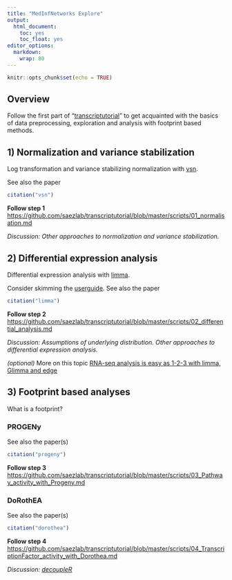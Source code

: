 ```yaml
---
title: "MedInfNetworks Explore"
output:
  html_document:
    toc: yes
    toc_float: yes
editor_options: 
  markdown: 
    wrap: 80
---
```


```r
knitr::opts_chunk$set(echo = TRUE)
```

## Overview

Follow the first part of
"[transcriptutorial](https://github.com/saezlab/transcriptutorial/)" to get
acquainted with the basics of data preprocessing, exploration and analysis with
footprint based methods.

## 1) Normalization and variance stabilization

Log transformation and variance stabilizing normalization with
[vsn](https://bioconductor.org/packages/vsn/).

See also the paper

```r
citation("vsn")
```

**Follow step 1**
<https://github.com/saezlab/transcriptutorial/blob/master/scripts/01_normalisation.md>

*Discussion: Other approaches to normalization and variance stabilization.*

## 2) Differential expression analysis

Differential expression analysis with
[limma](https://bioconductor.org/packages/limma/).

Consider skimming the
[userguide](https://bioconductor.org/packages/release/bioc/vignettes/limma/inst/doc/usersguide.pdf).
See also the paper

```r
citation("limma")
```

**Follow step 2**
<https://github.com/saezlab/transcriptutorial/blob/master/scripts/02_differential_analysis.md>

*Discussion: Assumptions of underlying distribution. Other approaches to
differential expression analysis.*

*(optional)* More on this topic [RNA-seq analysis is easy as 1-2-3 with limma,
Glimma and edge](https://f1000research.com/articles/5-1408)

## 3) Footprint based analyses

What is a footprint?

### PROGENy

See also the paper(s)

```r
citation("progeny")
```

**Follow step 3**
<https://github.com/saezlab/transcriptutorial/blob/master/scripts/03_Pathway_activity_with_Progeny.md>

### DoRothEA

See also the paper(s)

```r
citation("dorothea")
```

**Follow step 4**
<https://github.com/saezlab/transcriptutorial/blob/master/scripts/04_TranscriptionFactor_activity_with_Dorothea.md>

*Discussion: [decoupleR](https://saezlab.github.io/decoupleR/)*
